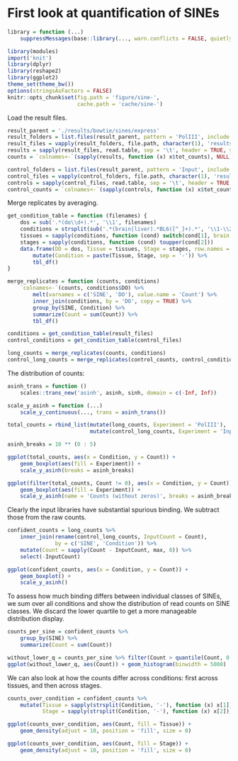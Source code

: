 # First look at quantification of SINEs

```r
library = function (...)
    suppressMessages(base::library(..., warn.conflicts = FALSE, quietly = TRUE))

library(modules)
import('knit')
library(dplyr)
library(reshape2)
library(ggplot2)
theme_set(theme_bw())
options(stringsAsFactors = FALSE)
knitr::opts_chunk$set(fig.path = 'figure/sine-',
                      cache.path = 'cache/sine-')
```

Load the result files.

```r
result_parent = './results/bowtie/sines/express'
result_folders = list.files(result_parent, pattern = 'PolIII', include.dirs = TRUE, full.names = TRUE)
result_files = vapply(result_folders, file.path, character(1), 'results.xprs')
results = sapply(result_files, read.table, sep = '\t', header = TRUE, simplify = FALSE)
counts = `colnames<-`(sapply(results, function (x) x$tot_counts), NULL)

control_folders = list.files(result_parent, pattern = 'Input', include.dirs = TRUE, full.names = TRUE)
control_files = vapply(control_folders, file.path, character(1), 'results.xprs')
controls = sapply(control_files, read.table, sep = '\t', header = TRUE, simplify = FALSE)
control_counts = `colnames<-`(sapply(controls, function (x) x$tot_counts), NULL)
```

Merge replicates by averaging.

```r
get_condition_table = function (filenames) {
    dos = sub('.*(do\\d+).*', '\\1', filenames)
    conditions = strsplit(sub('.*(brain|liver).*BL6([^_]+).*', '\\1-\\2', filenames), '-')
    tissues = sapply(conditions, function (cond) switch(cond[1], brain = 'Brain', liver = 'Liver'))
    stages = sapply(conditions, function (cond) toupper(cond[2]))
    data.frame(DO = dos, Tissue = tissues, Stage = stages, row.names = NULL) %>%
        mutate(Condition = paste(Tissue, Stage, sep = '-')) %>%
        tbl_df()
}

merge_replicates = function (counts, conditions)
    `colnames<-`(counts, conditions$DO) %>%
        melt(varnames = c('SINE', 'DO'), value.name = 'Count') %>%
        inner_join(conditions, by = 'DO', copy = TRUE) %>%
        group_by(SINE, Condition) %>%
        summarize(Count = sum(Count)) %>%
        tbl_df()

conditions = get_condition_table(result_files)
control_conditions = get_condition_table(control_files)

long_counts = merge_replicates(counts, conditions)
control_long_counts = merge_replicates(control_counts, control_conditions)
```

The distribution of counts:

```r
asinh_trans = function ()
    scales::trans_new('asinh', asinh, sinh, domain = c(-Inf, Inf))

scale_y_asinh = function (...)
    scale_y_continuous(..., trans = asinh_trans())

total_counts = rbind_list(mutate(long_counts, Experiment = 'PolIII'),
                          mutate(control_long_counts, Experiment = 'Input'))

asinh_breaks = 10 ** (0 : 5)

ggplot(total_counts, aes(x = Condition, y = Count)) +
    geom_boxplot(aes(fill = Experiment)) +
    scale_y_asinh(breaks = asinh_breaks)

ggplot(filter(total_counts, Count != 0), aes(x = Condition, y = Count)) +
    geom_boxplot(aes(fill = Experiment)) +
    scale_y_asinh(name = 'Counts (without zeros)', breaks = asinh_breaks)
```

Clearly the input libraries have substantial spurious binding. We subtract
those from the raw counts.

```r
confident_counts = long_counts %>%
    inner_join(rename(control_long_counts, InputCount = Count),
               by = c('SINE', 'Condition')) %>%
    mutate(Count = sapply(Count - InputCount, max, 0)) %>%
    select(-InputCount)

ggplot(confident_counts, aes(x = Condition, y = Count)) +
    geom_boxplot() +
    scale_y_asinh()
```

To assess how much binding differs between individual classes of SINEs, we sum
over all conditions and show the distribution of read counts on SINE classes.
We discard the lower quartile to get a more manageable distribution display.

```r
counts_per_sine = confident_counts %>%
    group_by(SINE) %>%
    summarize(Count = sum(Count))

without_lower_q = counts_per_sine %>% filter(Count > quantile(Count, 0.25))
ggplot(without_lower_q, aes(Count)) + geom_histogram(binwidth = 5000)
```

We can also look at how the counts differ across conditions: first across
tissues, and then across stages.

```r
counts_over_condition = confident_counts %>%
    mutate(Tissue = sapply(strsplit(Condition, '-'), function (x) x[1]),
           Stage = sapply(strsplit(Condition, '-'), function (x) x[2]))

ggplot(counts_over_condition, aes(Count, fill = Tissue)) +
    geom_density(adjust = 10, position = 'fill', size = 0)

ggplot(counts_over_condition, aes(Count, fill = Stage)) +
    geom_density(adjust = 10, position = 'fill', size = 0)
```
